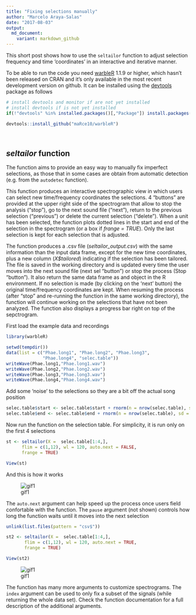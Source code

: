 ```yaml
---
title: "Fixing selections manually"
author: "Marcelo Araya-Salas"
date: "2017-08-03"
output: 
  md_document:
    variant: markdown_github
---
```


This short post shows how to use the `seltailor` function to adjust selection frequency and time 'coordinates' in an interactive and iterative manner.

To be able to run the code you need [warbleR](https://cran.r-project.org/package=warbleR) 1.1.9 or higher, which hasn't been released on CRAN and it's only available in the most recent development version on github. It can be installed using the [devtools](https://cran.r-project.org/package=devtools) package as follows

```r
# install devtools and monitor if are not yet installed
# install devtools if is not yet installed
if(!"devtools" %in% installed.packages()[,"Package"]) install.packages("devtools")

devtools::install_github("maRce10/warbleR")

```
<br>

## *seltailor* function

The function aims to provide an easy way to manually fix imperfect selections, as those that in some cases are obtain from automatic detection (e.g. from the `autodetec` function).

This function produces an interactive spectrographic view in which users can select new time/frequency coordinates the selections. 4 "buttons" are provided at the upper right side of the spectrogram that allow to stop the analysis ("stop"), go to the next sound file ("next"), return to the previous selection ("previous") or delete the current selection ("delete"). When a unit has been selected, the function plots dotted lines in the start and end of the selection in the spectrogram (or a box if *frange = TRUE*). Only the last selection is kept for each selection that is adjusted. 

The function produces a .csv file (*seltailor_output.csv*) with the same information than the input data frame, except for the new time coordinates, plus a new column (*X$tailored*) indicating if the selection has been tailored. The file is saved in the working directory  and is updated every time the user moves into the next sound file (next sel "button") or stop the process (Stop "button"). It also return the same data frame as and object in the R environment. If no selection is made (by clicking on the 'next' button) the original time/frequency coordinates are kept. When resuming the process (after "stop" and re-running the function in the same working directory), the function will continue working on the selections that have not been analyzed. The function also displays a progress bar right on top of the sepctrogram.

First load the example data and recordings 

```r
 
library(warbleR)

setwd(tempdir())
data(list = c("Phae.long1", "Phae.long2", "Phae.long3", 
              "Phae.long4", "selec.table"))
writeWave(Phae.long1,"Phae.long1.wav")
writeWave(Phae.long2,"Phae.long2.wav")
writeWave(Phae.long3,"Phae.long3.wav")
writeWave(Phae.long4,"Phae.long4.wav")

```

Add some 'noise' to the selections so they are a bit off the actual song position

```r

selec.table$start <- selec.table$start + rnorm(n = nrow(selec.table), sd = 0.03)
selec.table$end <- selec.table$end + rnorm(n = nrow(selec.table), sd = 0.03)

```

Now run the function on the selection table. For simplicity, it is run only on the first 4 selections

```r

st <- seltailor(X =  selec.table[1:4,], 
      flim = c(1,12), wl = 120, auto.next = FALSE, 
      frange = TRUE)

View(st)
```

And this is how it works

![gif1](/img/noautonext.gif)


The `auto.next` argument can help speed up the process once users field confortable with the function. The `pause` argument (not shown) controls how long the function waits until it moves into the next selection

```r

unlink(list.files(pattern = "csv$"))

st2 <- seltailor(X =  selec.table[1:4,], 
       flim = c(1,12), wl = 120, auto.next = TRUE, 
       frange = TRUE)

View(st2)

```

![gif1](/img/autonext.gif)

The function has many more arguments to customize spectrograms. The `index` argument can be used to only fix a subset of the signals (while returning the whole data set). Check the function documentation for a full description of the additional arguments.
